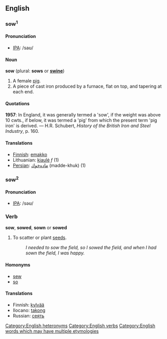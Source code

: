 ==English==

===sow<sup>1</sup>===

====Pronunciation====
*[[w:IPA|IPA]]: /saʊ/

<!-- Etymology could go here, if we had one -->

====Noun====
'''sow''' (plural: '''sows''' or '''[[swine]]''')
# A female [[pig]].
# A piece of cast iron produced by a furnace, flat on top, and tapering at each end.

====Quotations====
'''1957''': In England, it was generally termed a 'sow', if the weight was above 10 cwts., if below, it was termed a 'pig' from which the present term 'pig iron' is derived. &mdash; H.R. Schubert, ''History of the British Iron and Steel Industry'', p. 160.

====Translations====
*[[Finnish]]: [[emakko]]
*Lithuanian: [[kiaulė]] ''f'' (1)
*[[Persian]]: [[ماده‌خوك]]  (madde-khuk) (1)

===sow<sup>2</sup>===

<!-- Etymology could go here, if we had one -->

====Pronunciation====
*[[w:IPA|IPA]]: /səʊ/

===Verb===
'''sow''', '''sowed''', '''sown''' or '''sowed'''
# To scatter or plant [[seed]]s.
#: ''I needed to sow the field, so I sowed the field, and when I had sown the field, I was happy.''

====Homonyms====
*[[sew]]
*[[so]]

====Translations====
*Finnish: [[kylvää]]
*Ilocano: [[takong]]
*Russian: [[сеять]]

[[Category:English heteronyms]]
[[Category:English verbs]]
[[Category:English words which may have multiple etymologies]]